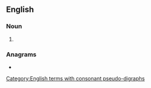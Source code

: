 ==English==

===Noun===
{{head|en|noun plural form}}

# {{plural of|masthead|lang=en}}

===Anagrams===
* {{anagrams|en|Steadhams}}

[[Category:English terms with consonant pseudo-digraphs]]